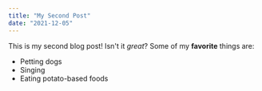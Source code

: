 ```yaml
---
title: "My Second Post"
date: "2021-12-05"
---
```

This is my second blog post! Isn't it *great*?
Some of my **favorite** things are:
* Petting dogs
* Singing
* Eating potato-based foods